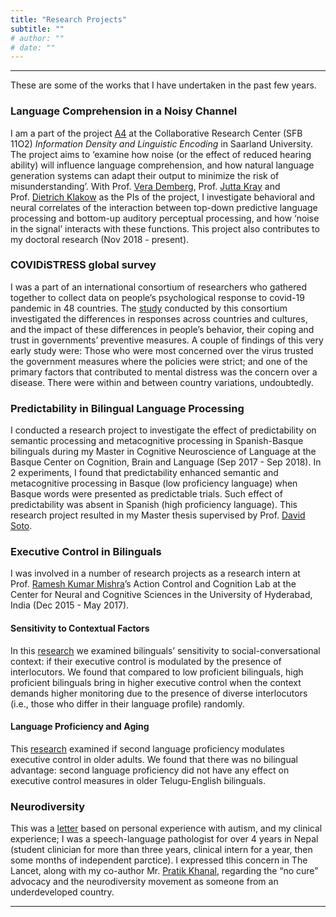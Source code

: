```yaml
---
title: "Research Projects"
subtitle: ""
# author: ""
# date: ""
---
```


***

These are some of the works that I have undertaken in the past few years.

### Language Comprehension in a Noisy Channel

I am a part of the project [A4](https://sfb1102.uni-saarland.de/projects/language-comprehension-in-noisy-channel/) at the Collaborative Research Center (SFB 11O2) *Information Density and Linguistic Encoding* in Saarland University.
The project aims to ‘examine how noise (or the effect of reduced hearing ability) will influence language comprehension, and how natural language generation systems can adapt their output to minimize the risk of misunderstanding’.
With Prof. [Vera Demberg](https://scholar.google.de/citations?hl=en&user=l2CFSAMAAAAJ),
Prof. [Jutta Kray](https://scholar.google.de/citations?user=dEF9T0cAAAAJ&hl=en&oi=ao) and
Prof. [Dietrich Klakow](https://scholar.google.de/citations?hl=en&user=_HtGYmoAAAAJ) as the PIs of the project,
I investigate behavioral and neural correlates of the interaction between top-down predictive language processing and bottom-up auditory perceptual processing,
and how 'noise in the signal' interacts with these functions.
This project also contributes to my doctoral research (Nov 2018 - present).

### COVIDiSTRESS global survey

I was a part of an international consortium of researchers who gathered together to collect data on people’s psychological response to covid-19 pandemic in 48 countries.
The [study](https://royalsocietypublishing.org/doi/full/10.1098/rsos.200589) conducted by this consortium investigated the differences in responses across countries and cultures,
and the impact of these differences in people’s behavior, their coping and trust in governments’ preventive measures.
A couple of findings of this very early study were: Those who were most concerned over the virus trusted the government measures where the policies were strict; and one of the primary factors that contributed to mental distress was the concern over a disease.
There were within and between country variations, undoubtedly.

### Predictability in Bilingual Language Processing

I conducted a research project to investigate the effect of predictability on semantic processing and metacognitive processing in Spanish-Basque bilinguals
during my Master in Cognitive Neuroscience of Language at the Basque Center on Cognition, Brain and Language (Sep 2017 - Sep 2018).
In 2 experiments, I found that predictability enhanced semantic and metacognitive processing in Basque (low proficiency language) when Basque words were presented as predictable trials.
Such effect of predictability was absent in Spanish (high proficiency language).
This research project resulted in my Master thesis supervised by Prof. [David Soto](https://scholar.google.de/citations?hl=en&user=7bVliAUAAAAJ).

### Executive Control in Bilinguals

I was involved in a number of research projects as a research intern at
Prof. [Ramesh Kumar Mishra](https://scholar.google.de/citations?user=aWaIy0sAAAAJ&hl=en&oi=ao)'s
Action Control and Cognition Lab at the Center for Neural and Cognitive Sciences in the University of Hyderabad, India (Dec 2015 - May 2017).

#### Sensitivity to Contextual Factors

In this [research](https://link.springer.com/article/10.1007/s41809-020-00060-7) we examined bilinguals' sensitivity to social-conversational context:
if their executive control is modulated by the presence of interlocutors.
We found that compared to low proficient bilinguals, high proficient bilinguals bring in higher executive control
when the context demands higher monitoring due to the presence of diverse interlocutors (i.e., those who differ in their language profile) randomly.

#### Language Proficiency and Aging

This [research](https://www.tandfonline.com/doi/abs/10.1080/13825585.2018.1562029) examined if second language proficiency modulates executive control in older adults.
We found that there was no bilingual advantage:
second language proficiency did not have any effect on executive control measures in older Telugu-English bilinguals.

### Neurodiversity

This was a [letter](https://doi.org/10.1016/S0140-6736(16)32176-6) based on personal experience with autism, and my clinical experience; 
I was a speech-language pathologist for over 4 years in Nepal (student clinician for more than three years, clinical intern for a year, then some months of independent parctice).
I expressed tlhis concern in The Lancet, along with my co-author Mr. [Pratik Khanal](https://scholar.google.de/citations?user=VT20mKcAAAAJ&hl=en),
regarding the “no cure” advocacy and the neurodiversity movement as someone from an underdeveloped country.


***
<!-- The goal of the project is to 'examine how noise (or the effect of reduced hearing ability) will influence l
anguage comprehension, and how natural language generation systems can adapt their output to minimize the risk of misunderstanding'. -->